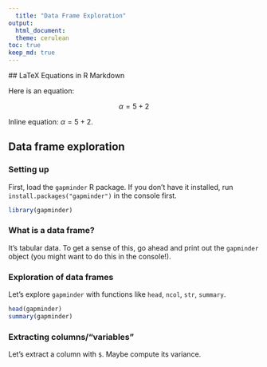 ```yaml
---
  title: "Data Frame Exploration"
output: 
  html_document:
  theme: cerulean
toc: true
keep_md: true
---
```

  
  ## LaTeX Equations in R Markdown
  
  Here is an equation:
  
  $$\alpha = 5 + 2$$
  
  Inline equation: $\alpha = 5 + 2$. 

## Data frame exploration

### Setting up

First, load the `gapminder` R package. If you don't have it installed, run `install.packages("gapminder")` in the console first.

```r
library(gapminder)
```

### What is a data frame?

It's tabular data. To get a sense of this, go ahead and print out the `gapminder` object (you might want to do this in the console!).

### Exploration of data frames

Let's explore `gapminder` with functions like `head`, `ncol`, `str`, `summary`.
```r
head(gapminder)
summary(gapminder)
```

### Extracting columns/"variables"

Let's extract a column with `$`. Maybe compute its variance.
